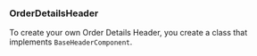 
### OrderDetailsHeader

To create your own Order Details Header, you create a class that implements `BaseHeaderComponent`.

<BaseHeaderComponent />